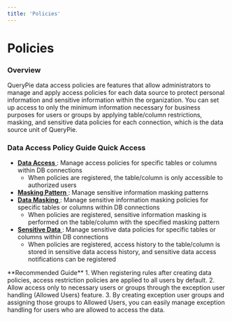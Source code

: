 ```yaml
---
title: 'Policies'
---
```



# Policies

### Overview

QueryPie data access policies are features that allow administrators to manage and apply access policies for each data source to protect personal information and sensitive information within the organization. You can set up access to only the minimum information necessary for business purposes for users or groups by applying table/column restrictions, masking, and sensitive data policies for each connection, which is the data source unit of QueryPie.


### Data Access Policy Guide Quick Access

* [ **Data Access** ](policies/data-access): Manage access policies for specific tables or columns within DB connections
    * When policies are registered, the table/column is only accessible to authorized users
* [ **Masking Pattern** ](policies/masking-pattern): Manage sensitive information masking patterns
* [ **Data Masking** ](policies/data-masking): Manage sensitive information masking policies for specific tables or columns within DB connections
    * When policies are registered, sensitive information masking is performed on the table/column with the specified masking pattern
* [ **Sensitive Data** ](policies/sensitive-data): Manage sensitive data policies for specific tables or columns within DB connections
    * When policies are registered, access history to the table/column is stored in sensitive data access history, and sensitive data access notifications can be registered


<Callout type="info">
**Recommended Guide**
1. When registering rules after creating data policies, access restriction policies are applied to all users by default.
2. Allow access only to necessary users or groups through the exception user handling (Allowed Users) feature.
3. By creating exception user groups and assigning those groups to Allowed Users, you can easily manage exception handling for users who are allowed to access the data.
</Callout>
